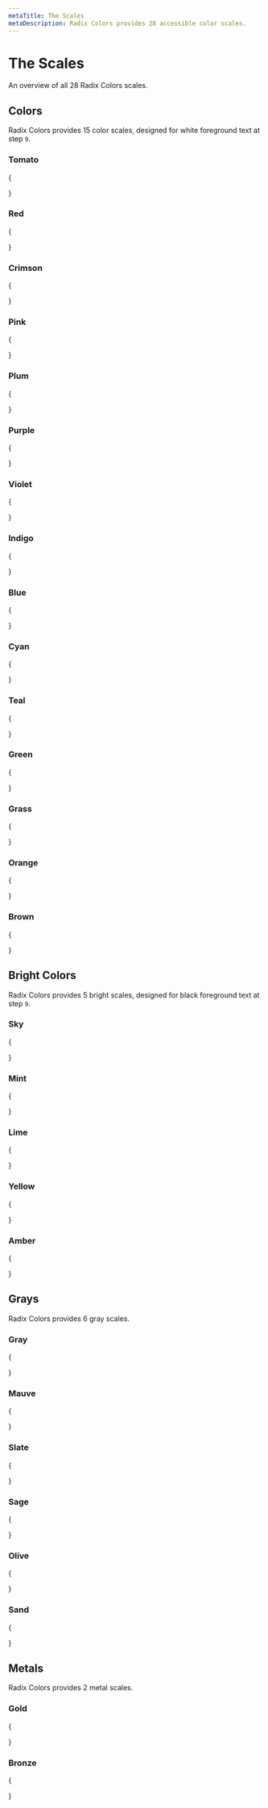 ```yaml
---
metaTitle: The Scales
metaDescription: Radix Colors provides 28 accessible color scales.
---
```


# The Scales

<Description>An overview of all 28 Radix Colors scales.</Description>

## Colors

Radix Colors provides 15 color scales, designed for white foreground text at step `9`.

### Tomato

{

<ColorScaleGroup>
  <ColorScale label="tomato" name="tomato" />
  <ColorScale label="tomatoA" name="tomato" />
  <ColorScale label="tomatoDark" name="tomatoDark" />
  <ColorScale label="tomatoDarkA" name="tomatoDark" />
</ColorScaleGroup>

}

### Red

{

<ColorScaleGroup>
  <ColorScale label="red" name="red" />
  <ColorScale label="redA" name="red" />
  <ColorScale label="redDark" name="redDark" />
  <ColorScale label="redDarkA" name="redDark" />
</ColorScaleGroup>

}

### Crimson

{

<ColorScaleGroup>
  <ColorScale label="crimson" name="crimson" />
  <ColorScale label="crimsonA" name="crimson" />
  <ColorScale label="crimsonDark" name="crimsonDark" />
  <ColorScale label="crimsonDarkA" name="crimsonDark" />
</ColorScaleGroup>
}

### Pink

{

<ColorScaleGroup>
  <ColorScale label="pink" name="pink" />
  <ColorScale label="pinkA" name="pink" />
  <ColorScale label="pinkDark" name="pinkDark" />
  <ColorScale label="pinkDarkA" name="pinkDark" />
</ColorScaleGroup>

}

### Plum

{

<ColorScaleGroup>
  <ColorScale label="plum" name="plum" />
  <ColorScale label="plumA" name="plum" />
  <ColorScale label="plumDark" name="plumDark" />
  <ColorScale label="plumDarkA" name="plumDark" />
</ColorScaleGroup>

}

### Purple

{

<ColorScaleGroup>
  <ColorScale label="purple" name="purple" />
  <ColorScale label="purpleA" name="purple" />
  <ColorScale label="purpleDark" name="purpleDark" />
  <ColorScale label="purpleDarkA" name="purpleDark" />
</ColorScaleGroup>
}

### Violet

{

<ColorScaleGroup>
  <ColorScale label="violet" name="violet" />
  <ColorScale label="violetA" name="violet" />
  <ColorScale label="violetDark" name="violetDark" />
  <ColorScale label="violetDarkA" name="violetDark" />
</ColorScaleGroup>
}

### Indigo

{

<ColorScaleGroup>
  <ColorScale label="indigo" name="indigo" />
  <ColorScale label="indigoA" name="indigo" />
  <ColorScale label="indigoDark" name="indigoDark" />
  <ColorScale label="indigoDarkA" name="indigoDark" />
</ColorScaleGroup>
}

### Blue

{

<ColorScaleGroup>
  <ColorScale label="blue" name="blue" />
  <ColorScale label="blueA" name="blue" />
  <ColorScale label="blueDark" name="blueDark" />
  <ColorScale label="blueDarkA" name="blueDark" />
</ColorScaleGroup>
}

### Cyan

{

<ColorScaleGroup>
  <ColorScale label="cyan" name="cyan" />
  <ColorScale label="cyanA" name="cyan" />
  <ColorScale label="cyanDark" name="cyanDark" />
  <ColorScale label="cyanDarkA" name="cyanDark" />
</ColorScaleGroup>
}

### Teal

{

<ColorScaleGroup>
  <ColorScale label="teal" name="teal" />
  <ColorScale label="tealA" name="teal" />
  <ColorScale label="tealDark" name="tealDark" />
  <ColorScale label="tealDarkA" name="tealDark" />
</ColorScaleGroup>

}

### Green

{

<ColorScaleGroup>
  <ColorScale label="green" name="green" />
  <ColorScale label="greenA" name="green" />
  <ColorScale label="greenDark" name="greenDark" />
  <ColorScale label="greenDarkA" name="greenDark" />
</ColorScaleGroup>

}

### Grass

{

<ColorScaleGroup>
  <ColorScale label="grass" name="grass" />
  <ColorScale label="grassA" name="grass" />
  <ColorScale label="grassDark" name="grassDark" />
  <ColorScale label="grassDarkA" name="grassDark" />
</ColorScaleGroup>
}

### Orange

{

<ColorScaleGroup>
  <ColorScale label="orange" name="orange" />
  <ColorScale label="orangeA" name="orange" />
  <ColorScale label="orangeDark" name="orangeDark" />
  <ColorScale label="orangeDarkA" name="orangeDark" />
</ColorScaleGroup>

}

### Brown

{

<ColorScaleGroup>
  <ColorScale label="brown" name="brown" />
  <ColorScale label="brownA" name="brown" />
  <ColorScale label="brownDark" name="brownDark" />
  <ColorScale label="brownDarkA" name="brownDark" />
</ColorScaleGroup>

}

## Bright Colors

Radix Colors provides 5 bright scales, designed for black foreground text at step `9`.

### Sky

{

<ColorScaleGroup>
  <ColorScale label="sky" name="sky" />
  <ColorScale label="skyA" name="sky" />
  <ColorScale label="skyDark" name="skyDark" />
  <ColorScale label="skyDarkA" name="skyDark" />
</ColorScaleGroup>

}

### Mint

{

<ColorScaleGroup>
  <ColorScale label="Light" name="mint" />
  <ColorScale label="LightA" name="mint" />
  <ColorScale label="Dark" name="mintDark" />
  <ColorScale label="DarkA" name="mintDark" />
</ColorScaleGroup>

}

### Lime

{

<ColorScaleGroup>
  <ColorScale label="lime" name="lime" />
  <ColorScale label="limeA" name="lime" />
  <ColorScale label="limeDark" name="limeDark" />
  <ColorScale label="limeDarkA" name="limeDark" />
</ColorScaleGroup>
}

### Yellow

{

<ColorScaleGroup>
  <ColorScale label="yellow" name="yellow" />
  <ColorScale label="yellowA" name="yellow" />
  <ColorScale label="yellowDark" name="yellowDark" />
  <ColorScale label="yellowDarkA" name="yellowDark" />
</ColorScaleGroup>

}

### Amber

{

<ColorScaleGroup>
  <ColorScale label="amber" name="amber" />
  <ColorScale label="amberA" name="amber" />
  <ColorScale label="amberDark" name="amberDark" />
  <ColorScale label="amberDarkA" name="amberDark" />
</ColorScaleGroup>

}

## Grays

Radix Colors provides 6 gray scales.

### Gray

{

<ColorScaleGroup>
  <ColorScale label="gray" name="gray" />
  <ColorScale label="grayA" name="gray" />
  <ColorScale label="grayDark" name="grayDark" />
  <ColorScale label="grayDarkA" name="grayDark" />
</ColorScaleGroup>

}

### Mauve

{

<ColorScaleGroup>
  <ColorScale label="mauve" name="mauve" />
  <ColorScale label="mauveA" name="mauve" />
  <ColorScale label="mauveDark" name="mauveDark" />
  <ColorScale label="mauveDarkA" name="mauveDark" />
</ColorScaleGroup>
}

### Slate

{

<ColorScaleGroup>
  <ColorScale label="Light" name="slate" />
  <ColorScale label="LightA" name="slate" />
  <ColorScale label="Dark" name="slateDark" />
  <ColorScale label="DarkA" name="slateDark" />
</ColorScaleGroup>

}

### Sage

{

<ColorScaleGroup>
  <ColorScale label="sage" name="sage" />
  <ColorScale label="sageA" name="sage" />
  <ColorScale label="sageDark" name="sageDark" />
  <ColorScale label="sageDarkA" name="sageDark" />
</ColorScaleGroup>

}

### Olive

{

<ColorScaleGroup>
  <ColorScale label="olive" name="olive" />
  <ColorScale label="oliveA" name="olive" />
  <ColorScale label="oliveDark" name="oliveDark" />
  <ColorScale label="oliveDarkA" name="oliveDark" />
</ColorScaleGroup>
}

### Sand

{

<ColorScaleGroup>
  <ColorScale label="sand" name="sand" />
  <ColorScale label="sandA" name="sand" />
  <ColorScale label="sandDark" name="sandDark" />
  <ColorScale label="sandDarkA" name="sandDark" />
</ColorScaleGroup>

}

## Metals

Radix Colors provides 2 metal scales.

### Gold

{

<ColorScaleGroup>
  <ColorScale label="gold" name="gold" />
  <ColorScale label="goldA" name="gold" />
  <ColorScale label="goldDark" name="goldDark" />
  <ColorScale label="goldDarkA" name="goldDark" />
</ColorScaleGroup>

}

### Bronze

{

<ColorScaleGroup>
  <ColorScale label="bronze" name="bronze" />
  <ColorScale label="bronzeA" name="bronze" />
  <ColorScale label="bronzeDark" name="bronzeDark" />
  <ColorScale label="bronzeDarkA" name="bronzeDark" />
</ColorScaleGroup>

}
